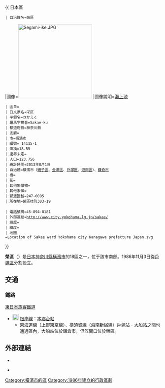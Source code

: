 {{ 日本區
 | 自治體名=榮區
|圖像=[[File:Segami-ike.JPG|240px]]
|圖像說明=[[瀨上池|瀨上池]]{{Infobox mapframe|frame-width=230|zoom=11}}
 | 區章=
 | 日文原名=栄区
 | 平假名=さかえく
 | 羅馬字拼音=Sakae-ku
 | 都道府縣=神奈川縣
 | 支廳=
 | 市=橫濱市
 | 編號= 14115-1
 | 面積=18.55
 | 邊界未定=
 | 人口=123,756
 | 統計時間=2013年8月1日
 | 自治體=橫濱市（[[磯子區|磯子區]]、[[金澤區|金澤區]]、[[戶塚區|戶塚區]]、[[港南區_(日本)|港南區]]）、[[鎌倉市|鎌倉市]] 
 | 樹=
 | 花=
 | 其他象徵物=
 | 其他象徵=
 | 郵遞區號=247-0005
 | 所在地=榮區桂町303-19<br />{{coord|35|21|52|N|139|33|15|E|region:JP|display=inline}}
 | 電話號碼=45-894-8181
 | 外部連結=http://www.city.yokohama.lg.jp/sakae/
 | 經度=
 | 緯度=
 | 地圖=Location of Sakae ward Yokohama city Kanagawa prefecture Japan.svg
}}

'''榮區'''（{{jpn|j=栄区|hg=さかえく|rm=Sakae ku|f=y}}）是[[日本|日本]][[神奈川縣|神奈川縣]][[橫濱市|橫濱市]]的18區之一，位于該市南部。1986年11月3日從[[戶塚區|戶塚區]]分割設立。
== 交通 ==
=== 鐵路 ===
;[[東日本旅客鐵道|東日本旅客鐵道]]
*[[File:JR_JK_line_symbol.svg|20px]] [[根岸線|根岸線]]：[[本鄉台站|本鄉台站]]
**[[東海道線_(JR東日本)|東海道線]]（[[上野東京線|上野東京線]]）、[[橫須賀線|橫須賀線]]（[[湘南新宿線|湘南新宿線]]）[[戶塚站|戶塚站]] - [[大船站|大船站]]之間也通過區內，大船站位於鎌倉市{{link-ja|大船|大船}}，但笠間口位於榮區。


==外部連結==
{{commonscat|Sakae-ku, Yokohama}}
* {{Osmrelation|2689459}}
* {{Ja}} {{official website}}
{{japan-geo-stub}}

{{神奈川縣}}

{{DEFAULTSORT:Sakae, Yokohama}}

[[Category:橫濱市的區|Category:橫濱市的區]]
[[Category:1986年建立的行政區劃|Category:1986年建立的行政區劃]]